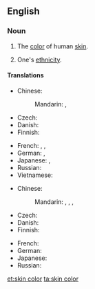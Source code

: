 ==English==
{{wikipedia|Human skin color}}

===Noun===
{{en-noun|-|head=[[skin]] [[color]]}}

# {{qualifier|literally}} The [[color]] of human [[skin]].
# {{qualifier|figuratively}} One's [[ethnicity]].

====Translations====
{{trans-top|color of human skin}}
* Chinese:
*: Mandarin: {{t|cmn|膚色|sc=Hani}}, {{t+|cmn|肤色|tr=fūsè|sc=Hani}}
* Czech: {{t|cs|barva pleti|f}}
* Danish: {{t+|da|hudfarve|c}}
* Finnish: {{t+|fi|ihonväri}}
{{trans-mid}}
* French: {{t+|fr|teint|m}}, {{t|fr|couleur de la peau|m}}, {{t+|fr|complexion|f}}
* German: {{t+|de|Hautfarbe|f}}, {{t+|de|Teint|m}}
* Japanese: {{t|ja|肌の色|tr=はだのいろ, hada-no iro|sc=Jpan}}, {{t|ja|肌色|tr=はだいろ, hadairo|sc=Jpan}}
* Russian: {{t|ru|цвет кожи|m|tr=cvet kóži|sc=Cyrl}}
* Vietnamese: {{t+|vi|màu da}}
{{trans-bottom}}

{{trans-top|ethnicity}}
* Chinese:
*: Mandarin: {{t+|cmn|種族|sc=Hani}}, {{t+|cmn|种族|tr=zhǒngzú|sc=Hani}}, {{t|cmn|膚色|sc=Hani}}, {{t+|cmn|肤色|tr=fūsè|sc=Hani}}
* Czech: {{t-needed|cs}}
* Danish: {{t+|da|hudfarve|c}}
* Finnish: {{t+|fi|ihonväri}}
{{trans-mid}}
* French: {{t|fr|couleur de la peau|m}}
* German: {{t+|de|Hautfarbe|f}}
* Japanese: {{t|ja|肌の色|tr=はだのいろ, hada-no iro|sc=Jpan}}
* Russian: {{t|ru|цвет кожи|m|tr=cvet kóži|sc=Cyrl}}
{{trans-bottom}}

[[et:skin color]]
[[ta:skin color]]
